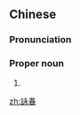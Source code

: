 {{also|咏春}}
==Chinese==
{{zh-forms|s=咏春}}
{{wikipedia|lang=zh}}

===Pronunciation===
{{zh-pron
|m=Yǒngchūn
|c=wing6 ceon1
|cat=pn
}}

===Proper noun===
{{zh-proper noun}}

# {{synonym of|詠春拳|lang=zh}}

[[zh:詠春]]